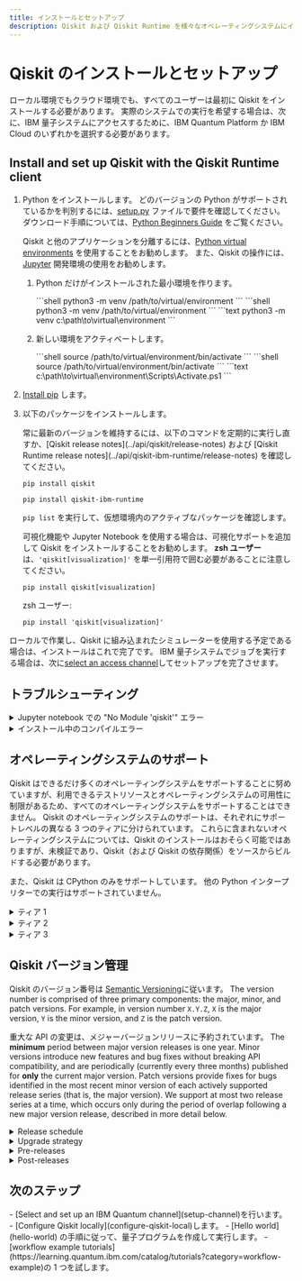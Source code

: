 ```yaml
---
title: インストールとセットアップ
description: Qiskit および Qiskit Runtime を様々なオペレーティングシステムにインストールし、セットアップします
---
```


<span id="qiskit-install"></span>
# Qiskit のインストールとセットアップ

ローカル環境でもクラウド環境でも、すべてのユーザーは最初に Qiskit をインストールする必要があります。 実際のシステムでの実行を希望する場合は、次に、IBM 量子システムにアクセスするために、IBM Quantum Platform か IBM Cloud のいずれかを選択する必要があります。

<span id="local"></span>
## Install and set up Qiskit with the Qiskit Runtime client

1.  Python をインストールします。 どのバージョンの Python がサポートされているかを判別するには、[setup.py](https://github.com/Qiskit/qiskit/blob/main/setup.py) ファイルで要件を確認してください。  ダウンロード手順については、[Python Beginners Guide](https://wiki.python.org/moin/BeginnersGuide/Download) をご覧ください。

    Qiskit と他のアプリケーションを分離するには、[Python virtual environments](https://docs.python.org/3.10/tutorial/venv.html) を使用することをお勧めします。  また、Qiskit の操作には、[Jupyter](https://jupyter.org/install) 開発環境の使用をお勧めします。

    1.  Python だけがインストールされた最小環境を作ります。

        <OperatingSystemTabs>
          <TabItem value="mac" label="macOS">
            ```shell
            python3 -m venv /path/to/virtual/environment
            ```
          </TabItem>

        <TabItem value="linux" label="Linux">
            ```shell
            python3 -m venv /path/to/virtual/environment
            ```
          </TabItem>

        <TabItem value="win" label="Windows">
            ```text
            python3 -m venv c:\path\to\virtual\environment
            ```
          </TabItem>
         </OperatingSystemTabs>

    2.  新しい環境をアクティベートします。

        <OperatingSystemTabs>
           <TabItem value="mac" label="macOS">
             ```shell
             source /path/to/virtual/environment/bin/activate
             ```
           </TabItem>

        <TabItem value="linux" label="Linux">
             ```shell
             source /path/to/virtual/environment/bin/activate
             ```
           </TabItem>

        <TabItem value="win" label="Windows">
             ```text
             c:\path\to\virtual\environment\Scripts\Activate.ps1
             ```
           </TabItem>
         </OperatingSystemTabs>

2.  [Install pip](https://pip.pypa.io/en/stable/installation/) します。

3.  以下のパッケージをインストールします。

    <Admonition type="note">
          常に最新のバージョンを維持するには、以下のコマンドを定期的に実行し直すか、[Qiskit release notes](../api/qiskit/release-notes) および [Qiskit Runtime release notes](../api/qiskit-ibm-runtime/release-notes) を確認してください。
      </Admonition>

    ```shell
    pip install qiskit
    ```

    ```shell
    pip install qiskit-ibm-runtime
    ```

      `pip list` を実行して、仮想環境内のアクティブなパッケージを確認します。

      可視化機能や Jupyter Notebook を使用する場合は、可視化サポートを追加して Qiskit をインストールすることをお勧めします。 **zsh ユーザー**は、`'qiskit[visualization]'` を単一引用符で囲む必要があることに注意してください。

    ```shell
    pip install qiskit[visualization]
    ```

      zsh ユーザー:

    ```shell
    pip install 'qiskit[visualization]'
    ```

ローカルで作業し、Qiskit に組み込まれたシミュレーターを使用する予定である場合は、インストールはこれで完了です。 IBM 量子システムでジョブを実行する場合は、次に[select an access channel](setup-channel)してセットアップを完了させます。

## トラブルシューティング

<details>
  <summary>
    Jupyter notebook での "No Module 'qiskit'" エラー
  </summary>
  ``pip install qiskit`` を使い、Anaconda に仮想環境をセットアップしている場合、
  Jupyter Notebook でチュートリアルを実行する際に、``No Module 'qiskit'`` エラーが
  発生する場合があります。 Qiskit のインストールまたは仮想環境のセットアップ
  を完了していない場合は、[installation](#qiskit-install) の手順を実行してください。

  このエラーは、Qiskit がインストールされていない環境に Qiskit パッケージ
  をインポートしようとした場合に発生します。 Jupyter Notebook を Anaconda-Navigator から
  起動した場合、Jupyter Notebook は仮想環境ではなく
  ベース（ルート）環境で実行している可能性が
  あります。 Anaconda-Navigator の **Applications on** ドロップダウンメニューから 
  仮想環境を選択してください。 このメニューには
  Anaconda 内のすべての仮想環境が表示されるため、
  Qiskit がインストール済みで Jupyter Notebook を起動できる環境を選択
  できます。

</details>

<details>
  <summary>
    インストール中のコンパイルエラー
  </summary>
  Qiskit は、``pip install qiskit`` を実行する際に自動的にインストールされる
  多数のオープンソース Python パッケージに依存しています。 お使いのシステムの
  プラットフォームと Python バージョンによっては、特定のパッケージから
  そのシステム用に事前にビルドされたバイナリーが提供されない可能性があります。 Qiskit がサポートしている
  プラットフォームのリストについては、[Operating system support](#operating-system-support) をご覧ください。
  一部には追加のコンパイラーが必要な場合があります。 プリコンパイルされたバイナリーを
  使用できない場合、``pip`` はソースからパッケージのコンパイルを試みるため、
  手動によるインストールが必要な追加の依存関係が必要となる場合が
  あります。

  `pip install qiskit` の出力に以下のような行が含まれている場合:

```
Failed building wheel for SOME_PACKAGE
...
build/temp.linux-x86_64-3.5/_openssl.c:498:30: fatal error
compilation terminated.
error: command 'x86_64-linux-gnu-gcc' failed with exit status 1
```

  ソースからコンパイルするのに必要なライブラリをインストールする方法について、
  インストールに失敗したパッケージ（この例では `SOME_PACKAGE`）のドキュメン
  テーションを確認してください。

</details>

<span id="os-support"></span>
## オペレーティングシステムのサポート

Qiskit はできるだけ多くのオペレーティングシステムをサポートすることに努めていますが、利用できるテストリソースとオペレーティングシステムの可用性に制限があるため、すべてのオペレーティングシステムをサポートすることはできません。 Qiskit のオペレーティングシステムのサポートは、それぞれにサポートレベルの異なる 3 つのティアに分けられています。 これらに含まれないオペレーティングシステムについては、Qiskit のインストールはおそらく可能ではありますが、未検証であり、Qiskit（および Qiskit の依存関係）をソースからビルドする必要があります。

また、Qiskit は CPython のみをサポートしています。 他の Python インタープリターでの実行はサポートされていません。

<details>
  <summary>
    ティア 1
  </summary>
  ティア 1 オペレーティングシステムは、提案されるすべての変更が正しく機能することを保証するために、開発プロセスの一環として完全に検証済みです。 プリコンパイルのバイナリーは、リリースプロセスの一環として、ビルドとテストを経て PyPI に公開されています。 通常、機能する Python 環境がインストールされている限り、これらのオペレーティングシステムに Qiskit をインストールできます。それ以上の依存関係をインストールする必要はありません。

  ティア 1 オペレーティングシステム:

-   Linux x86_64（[manylinux 2014](https://www.python.org/dev/peps/pep-0599/) パッケージ仕様と互換性のあるディストリビューション）。
-   macOS x86_64（10.12 以降）
-   Windows 64 ビット
    </details>

<details>
  <summary>
    ティア 2
  </summary>
  ティア 2 オペレーティングシステムは、開発プロセスの一環として検証されていません。 ただし、プリコンパイルのバイナリーは、リリースプロセスの一環としてビルドとテストを経て PyPI に公開されているため、これらのパッケージは機能する Python 環境だけでインストールできることが期待されています。

  ティア 2 オペレーティングシステム:

-   Linux AArch64（[manylinux 2014](https://www.python.org/dev/peps/pep-0599/) パッケージ仕様と互換性のあるディストリビューション）
    </details>

<details>
  <summary>
    ティア 3
  </summary>
  ティア 3 オペレーティングシステムは、開発プロセスの一環として検証されていません。 プリコンパイルのバイナリーは、リリースプロセスの一環としてビルドされて PyPI に公開されていますが、検証はされていません。 機能する Python 環境だけではインストールできない可能性があり、インストールプロセスで、C/C++ コンパイラーまたはソースから依存関係をビルドするための追加のプログラムが必要となる場合があります。 これらのオペレーティングシステムのサポートはベストエフォートに限定されています。

  ティア 3 オペレーティングシステム:

-   Linux ppc64le（[manylinux 2014](https://www.python.org/dev/peps/pep-0599/) パッケージ仕様と互換性のあるディストリビューション）
-   Linux s390x（[manylinux 2014](https://www.python.org/dev/peps/pep-0599/) パッケージ仕様と互換性のあるディストリビューション）
-   macOS ARM64（10.15 以降）
-   Linux i686（[manylinux 2014](https://www.python.org/dev/peps/pep-0599/) パッケージ仕様と互換性のあるディストリビューション）
-   Windows 32 ビット
    </details>

## Qiskit バージョン管理

Qiskit のバージョン番号は [Semantic Versioning](https://semver.org/)に従います。
The version number is comprised of three primary components: the major, minor, and
patch versions. For example, in version number `X.Y.Z`, `X` is the major version,
`Y` is the minor version, and `Z` is the patch version.

重大な API の変更は、メジャーバージョンリリースに予約されています。 The **minimum**
period between major version releases is one year. Minor versions introduce
new features and bug fixes without breaking API compatibility, and are
periodically (currently every three months) published for **only** the
current major version. Patch versions provide fixes for bugs identified in
the most recent minor version of each actively supported release series (that is, the 
major version). We support at most two release series at a time, which occurs
only during the period of overlap following a new major version release,
described in more detail below.

<details>
  <summary  id="release-schedule">
  Release schedule
  </summary>
A tentative release schedule is included below:

![](/images/start/install/release_schedule.png)

For an up-to-date release schedule, refer to the Qiskit Github project's
[milestones list](https://github.com/Qiskit/qiskit/milestones), which always contains the current release plan.

With the release of a new major version, the previous major version is supported
for at least six months; only bug and security fixes are accepted during this time and only patch releases are published for this major version. A final
patch version is published when support is dropped, and that release 
also documents the end of support for that major version series. A longer
support window is needed for the previous major version as this gives downstream
Qiskit consumers and their users a chance to migrate their code.
Downstream libraries that 
depend on Qiskit should not raise their minimum required Qiskit version to a new
major version immediately after its release because the library's user base needs time 
to migrate to the new API changes. Having an extended support window
for the previous major Qiskit version gives downstream projects time to ensure
compatibility with the next major version. Downstream projects can provide
support for two release series at a time to give their users a migration path.

For the purposes of semantic versioning, the Qiskit public API is considered
any documented module, class, function, or method that is not marked as private
(with an underscore `_` prefix). However, there can be explicit exceptions made for
specific documented APIs. In such cases, these APIs will be clearly documented
as not being considered stable interfaces yet, and a user-visible warning will be
actively emitted on any use of these unstable interfaces. Additionally, in some
situations, an interface marked as private is considered part of the public
API. Typically this only occurs in two cases: either an abstract interface
definition where subclasses are intended to override/implement a private method
as part of defining an implementation of the interface, or advanced-usage
low-level methods that have stable interfaces but are not considered safe to use,
as the burden is on the user to uphold the class/safety invariants themselves
(the canonical example of this is the `QuantumCircuit._append` method).

The supported Python versions, minimum supported Rust version (for building
Qiskit from source), and any Python package dependencies (including the minimum
supported versions of dependencies) used by Qiskit are not part of the backwards
compatibility guarantees and may change during any release. Only minor or major
version releases will raise minimum requirements for using or building Qiskit
(including adding new dependencies), but patch fixes might include support for
new versions of Python or other dependencies. Usually the minimum version of a
dependency is only increased when older dependency versions go out of support or
when it is not possible to maintain compatibility with the latest release of the
dependency and the older version.

</details>

<details>
  <summary id="upgrade-strategy">
  Upgrade strategy
  </summary>
When a new major version is released, the recommended upgrade path
is to first upgrade to the most recent minor version on the previous major
version. Shortly before a new major version, a final minor version will
be published. This final minor version release `X.Y+1.0.0` is equivalent to
`X.Y.0` but with warnings and deprecations for any API changes that are
made on the new major version series.

For example, immediately proceeding the 1.0.0 release, a 0.46.0 release will be
published. The 0.46.0 release will be equivalent to the 0.45.0 release but with
additional deprecation warnings that document the API changes that were made as
part of the 1.0.0 release. This pattern will be used for any future major
version releases.

Qiskit users should first upgrade to this final minor
version to see any deprecation warnings and adjust their Qiskit
usage before trying a potentially breaking release. The previous
major version will be supported for at least six months to give sufficient time
to upgrade. A typical pattern to manage this is to pin the maximum version to
avoid using the next major release series until you're sure of compatibility.
For example, specifying `qiskit<2` in a requirements file when the current
major Qiskit version is 1 ensures that you're using a version of Qiskit
that doesn't have breaking API changes.

Capping the version less than the next major version 
ensures that you see any deprecation warnings before a
major version release. 
Without the cap, `pip` installs 
the newest version available by default.

</details>

<details>
<summary id="pre-releases">
Pre-releases
</summary>
For each minor and major version release, Qiskit publishes pre-releases that
are compatible with [PEP440](https://peps.python.org/pep-0440/). Typically
these are release candidates of the form `X.Y.0rc1`. The `rc` releases
will have a finalized API surface and are used to test a prospective release.

Note that when one of the PEP440 pre-release suffixes (such as `a`, `b`, or `pre`) are
published, it does not have the same guarantees as an `rc` release, and is
only a preview release. The API might change between these pre-releases
and the final release with that version number. For example, `1.0.0pre1` might have
a different final API than `1.0.0`.

</details>

<details>
<summary id="post-releases">
Post-releases
</summary>
If there are issues with a release's packaging, a post-release might be
issued to correct this. These will follow the form `X.Y.Z.1` where the fourth
integer indicates that it is the first post-release of the `X.Y.Z` release.
For example, the qiskit-terra (the legacy package name for Qiskit) 0.25.2
release had some issue with the sdist package publishing, and a post-release
0.25.2.1 was published that corrected this issue. The code was identical, and
0.25.2.1 only fixed the packaging issue for the release.
</details>

## 次のステップ

<Admonition type="tip" title="Recommendations">
  -  [Select and set up an IBM Quantum channel](setup-channel)を行います。
  -  [Configure Qiskit locally](configure-qiskit-local)します。
  -  [Hello world](hello-world) の手順に従って、量子プログラムを作成して実行します。
  - [workflow example tutorials](https://learning.quantum.ibm.com/catalog/tutorials?category=workflow-example)の 1 つを試します。
</Admonition>
